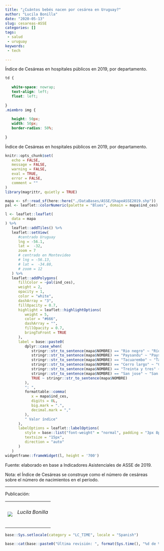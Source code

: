 ```yaml
---
title: "¿Cuántos bebés nacen por cesárea en Uruguay?"
author: "Lucila Bonilla"
date: "2020-05-13"
slug: cesareas-ASSE
categories: []
tags: 
 - salud
 - uruguay
keywords:
 - tech
 
---
```


Índice de Cesáreas en hospitales públicos en 2019, por departamento.

<!--more-->


<link rel="icon" href="http://www.unaimagen.uy/una_imagen.svg"/>

```css
td {
   
   white-space: nowrap;
   text-align: left;
   float: left;
   
}
.miembro img {
   
   height: 50px;
   width: 50px;
   border-radius: 50%;
   
}
```

Índice de Cesáreas en hospitales públicos en 2019, por departamento.

```r
knitr::opts_chunk$set(
   echo = FALSE,
   message = FALSE,
   warning = FALSE,
   eval = TRUE,
   error = FALSE,
   comment = ""
)
library(magrittr, quietly = TRUE)
```

```r
mapa <- sf::read_sf(here::here("./DataBases/ASSE/ShapeASSE2019.shp"))
pal <- leaflet::colorNumeric(palette = "Blues", domain = mapa$ind_ces)
```

```r
l <- leaflet::leaflet(
   data = mapa
) %>%
   leaflet::addTiles() %>%
   leaflet::setView(
      #centrado Uruguay
      lng = -56.1,
      lat =  -32,
      zoom = 7
      # centrado en Montevideo
      # lng = -56.13,
      # lat =  -34.88,
      # zoom = 12
   ) %>% 
   leaflet::addPolygons(
      fillColor = ~pal(ind_ces),
      weight = 2,
      opacity = 1,
      color = "white",
      dashArray = "3",
      fillOpacity = 0.7,
      highlight = leaflet::highlightOptions(
         weight = 5,
         color = "#666",
         dashArray = "",
         fillOpacity = 0.7,
         bringToFront = TRUE
      ),
      label = base::paste0(
         dplyr::case_when(
            stringr::str_to_sentence(mapa$NOMBRE) == "Rio negro" ~ "Río Negro",
            stringr::str_to_sentence(mapa$NOMBRE) == "Paysandu" ~ "Paysandú",
            stringr::str_to_sentence(mapa$NOMBRE) == "Tacuarembo" ~ "Tacuarembó",
            stringr::str_to_sentence(mapa$NOMBRE) == "Cerro largo" ~ "Cerro Largo",
            stringr::str_to_sentence(mapa$NOMBRE) == "Treinta y tres" ~ "Treinta y Tres",
            stringr::str_to_sentence(mapa$NOMBRE) == "San jose" ~ "San José",
            TRUE ~ stringr::str_to_sentence(mapa$NOMBRE)
         ),
         ": ",
         formattable::comma(
            x = mapa$ind_ces,
            digits = 0L,
            big.mark = ".",
            decimal.mark = ","
         ),
         " Valor índice"
      ),
      labelOptions = leaflet::labelOptions(
         style = base::list("font-weight" = "normal", padding = "3px 8px"),
         textsize = "15px",
         direction = "auto"
      )
   )
widgetframe::frameWidget(l, height = '700')
```

Fuente: elaborado en base a Indicadores Asistenciales de ASSE de 2019.

Nota: el Índice de Cesáreas se construye como el número de cesáreas sobre el número de nacimientos en el período. 

***

Publicación: 

<table>
   <tr>
      <td class="miembro"><img src="/img/LucilaBonilla.jpg"/></td>
      <td class="miembro"><h6>Lucila Bonilla</h6></td>
   </tr>
<table>




```r
base::Sys.setlocale(category = "LC_TIME", locale = "Spanish")
```

```r
base::cat(base::paste0("Última revisión: ", format(Sys.time(), "%d de %B de %Y")))
```
